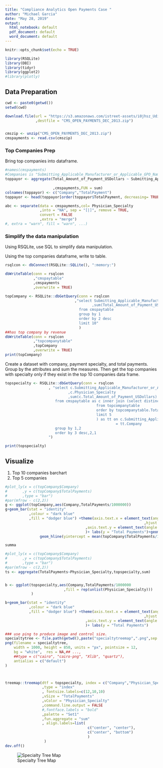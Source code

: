 ```yaml
---
title: "Compliance Analytics Open Payments Case "
author: "Michael Garcia"
date: "May 28, 2019"
output:
  html_notebook: default
  pdf_document: default
  word_document: default
---
```


```r
knitr::opts_chunk$set(echo = TRUE)
```

```r
library(RSQLite)
library(DBI)
library(tidyr)
library(ggplot2)
#library(plotly)
```

## Data Preparation

```r
cwd <- paste0(getwd())
setwd(cwd)

download.file(url = "https://s3.amazonaws.com/istreet-assets/i0jhsz_Udi_Zl2jxJ-c-pQ/CMS_OPEN_PAYMENTS_DEC_2013.zip"
              ,destfile = "CMS_OPEN_PAYMENTS_DEC_2013.zip")


cmszip <- unzip("CMS_OPEN_PAYMENTS_DEC_2013.zip")
cmspayments <- read.csv(cmszip)
```


### Top Companies Prep
Bring top companies into dataframe.

```r
#names(cmspayments)
#Companies is "Submitting_Applicable_Manufacturer_or_Applicable_GPO_Name"
toppayor <- aggregate(Total_Amount_of_Payment_USDollars ~ Submitting_Applicable_Manufacturer_or_Applicable_GPO_Name
                                                        
                      ,cmspayments,FUN = sum)
colnames(toppayor) <- c("Company","TotalPayment")
toppayor <- head(toppayor[order(toppayor$TotalPayment, decreasing= TRUE),], n = 10)
```


```r
abc <- separate(data = cmspayments,col= Physician_Specialty 
                ,into = "NA", sep = "[|]", remove = TRUE,
                convert = FALSE
                ,extra = "merge")
#, extra = "warn", fill = "warn", ...)
```

### Simplify the data manipulation
Using RSQLite, use SQL to simplify data manipulation.

Using the top companies dataframe, write to table. 
```r
rsqlcon <- dbConnect(RSQLite::SQLite(), ":memory:")

dbWriteTable(conn = rsqlcon
             ,"cmspaytable"
             ,cmspayments
             ,overwrite = TRUE)

topCompany <- RSQLite::dbGetQuery(conn = rsqlcon
                                ,"select Submitting_Applicable_Manufacturer_or_Applicable_GPO_Name as Company
                                        ,sum(Total_Amount_of_Payment_USDollars) as TotalPayments
                                  from cmspaytable
                                  group by 1
                                  order by 2 desc
                                  limit 10"
                                  )
##has top company by revenue
dbWriteTable(conn = rsqlcon
             ,"topcompanytable"
             ,topCompany
             ,overwrite = TRUE)
print(topCompany)
```



Create a dataset with company, payment specialty, and total payments. Group by the attributes and sum the measures.
Then get the top companies with specialty only if they exist in the top 10 companies data frame.


```r
topspecialty <- RSQLite::dbGetQuery(conn = rsqlcon
                    , "select c.Submitting_Applicable_Manufacturer_or_Applicable_GPO_Name as Company
                             ,c.Physician_Specialty
                             ,sum(c.Total_Amount_of_Payment_USDollars) as TotalPayments
                       from cmspaytable as c inner join (select distinct Company
                                          from topcompanytable
                                          order by topcompanytable.TotalPayments desc
                                          limit 5
                                          ) as tt on c.Submitting_Applicable_Manufacturer_or_Applicable_GPO_Name
                                                   = tt.Company
                       group by 1,2
                       order by 3 desc,2,1
                    ")

print(topspecialty)
```

## Visualize
1. Top 10 companies barchart
2. Top 5 companies


```r

#plot_ly(x = c(topCompany$Company)
#       ,y = c(topCompany$TotalPayments)
#       ,type = "bar")
#par(mfrow - c(2,2))
g <- ggplot(topCompany,aes(Company,TotalPayments/1000000))
g+geom_bar(stat = "identity"
           ,colour = "dark blue"
           ,fill = "dodger blue") +theme(axis.text.x = element_text(angle=45
                                                                ,hjust = 1)
                                     ,axis.text.y = element_text(angle = 45)
                                     )+ labs(y = "Total Payments")+geom_line()+
                geom_hline(yintercept = mean(topCompany$TotalPayments/1000000), color="blue")
```

```r
summa
```


```r
#plot_ly(x = c(topCompany$Company)
#       ,y = c(topCompany$TotalPayments)
#       ,type = "bar")
#par(mfrow - c(2,2))
ts <- aggregate(TotalPayments~Physician_Specialty,topspecialty,sum)


b <- ggplot(topspecialty,aes(Company,TotalPayments/1000000
                           ,fill = rep(unlist(Physician_Specialty)))
            )

b+geom_bar(stat = "identity"
           ,colour = "dark blue"
           ,fill = "dodger blue") +theme(axis.text.x = element_text(angle=45
                                                                ,hjust = 1)
                                     ,axis.text.y = element_text(angle = 45)
                                     )+ labs(y = "Total Payments")
```

```r

### use ping to produce image and control size.
specialtytree <- file.path(getwd(),paste("specialtytreemap",".png",sep = ""))
png(filename = specialtytree,
    width = 1000, height = 850, units = "px", pointsize = 12,
    bg = "white",  res = NA,## ...,
    ##type = c("cairo", "cairo-png", "Xlib", "quartz"), 
    antialias = c("default")
)



treemap::treemap(dtf = topspecialty, index = c("Company","Physician_Specialty")
                 ,type = "index"
                 , fontsize.labels=c(12,10,10)
                 ,vSize = "TotalPayments"
                 ,vColor = "Physician_Specialty"
                 ,command.line.output = FALSE
                 #,fontface.labels = "bold"
                 ,palette = "Set1"
                 ,fun.aggregate = "sum"
                 , align.labels=list(
                                      c("center", "center"), 
                                      c("center", "bottom")
                                      )
                  )
dev.off()
```

![Specialty Tree Map](specialtytreemap.png)








